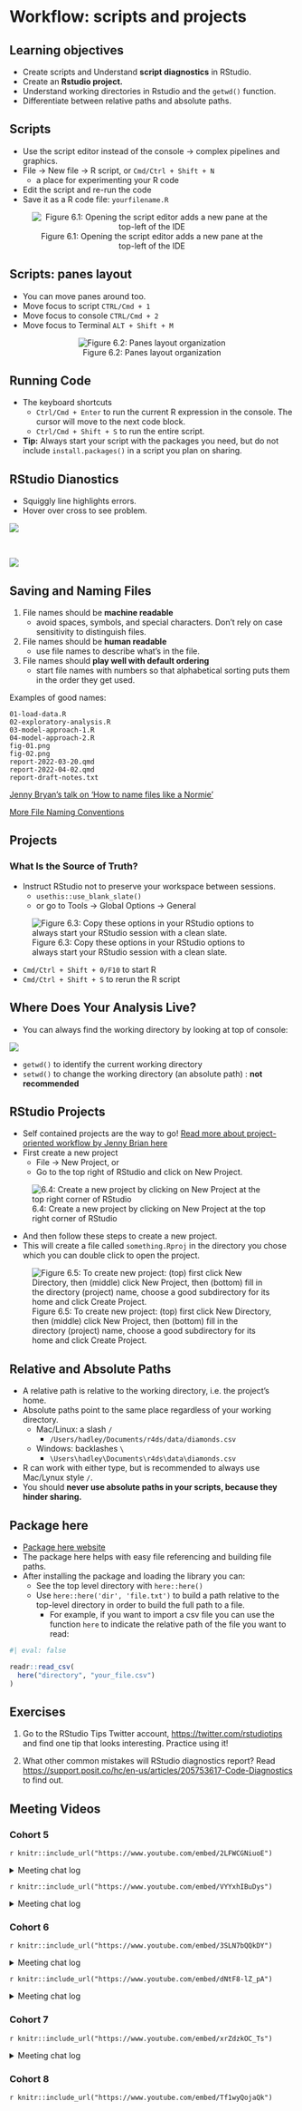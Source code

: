 # Workflow: scripts and projects

## Learning objectives

-   Create scripts and Understand **script diagnostics** in RStudio.
-   Create an **Rstudio project.**  
-   Understand working directories in Rstudio and the `getwd()` function.
-   Differentiate between relative paths and absolute paths.

## Scripts {-}

-   Use the script editor instead of the console -> complex pipelines and graphics. 
-   File -> New file -> R script, or `Cmd/Ctrl + Shift + N`
    -   a place for experimenting your R code
-   Edit the script and re-run the code
-   Save it as a R code file: `yourfilename.R`

::: {style="text-align:center;"}
![Figure 6.1: Opening the script editor adds a new pane at the top-left of the IDE](https://r4ds.hadley.nz/diagrams/rstudio/script.png)
:::

## Scripts: panes layout {-}

-   You can move panes around too. 
  -   Move focus to script `CTRL/Cmd + 1`
  -   Move focus to console `CTRL/Cmd + 2`
  -   Move focus to Terminal `ALT + Shift + M`

::: {style="text-align:center;"}
![Figure 6.2: Panes layout organization](images/6-panes_layout.png)
:::


## Running Code {-}

-   The keyboard shortcuts
    -   `Ctrl/Cmd + Enter` to run the current R expression in the console. The cursor will move to the next code block.
    -   `Ctrl/Cmd + Shift + S` to run the entire script.
-   **Tip:** Always start your script with the packages you need, but do not include `install.packages()` in a script you plan on sharing. 

## RStudio Dianostics {-}

- Squiggly line highlights errors.  
- Hover over cross to see problem.

::: {style="text-align:left;"}
![](https://r4ds.hadley.nz/screenshots/rstudio-diagnostic-tip.png)
:::

<br/>

::: {style="text-align:left;"}
![](https://r4ds.hadley.nz/screenshots/rstudio-diagnostic-warn.png)
:::

## Saving and Naming Files {-}

1.  File names should be **machine readable**
    -   avoid spaces, symbols, and special characters. Don't rely on case sensitivity to distinguish files.
2.  File names should be **human readable**
    -   use file names to describe what's in the file.
3.  File names should **play well with default ordering**
    -   start file names with numbers so that alphabetical sorting puts them in the order they get used.
    
Examples of good names: 

```         
01-load-data.R
02-exploratory-analysis.R
03-model-approach-1.R
04-model-approach-2.R
fig-01.png
fig-02.png
report-2022-03-20.qmd
report-2022-04-02.qmd
report-draft-notes.txt
```

[Jenny Bryan's talk on 'How to name files like a Normie'](https://github.com/jennybc/how-to-name-files)

[More File Naming Conventions](https://huridocs.org/resource-library/organising-a-collection-of-human-rights-information/file-naming-conventions/#:~:text=To%20ensure%20that%20files%20are,%2C%20then%20month%2C%20then%20date.)

## Projects {-}

### What Is the Source of Truth? {-}

-   Instruct RStudio not to preserve your workspace between sessions.
    -   `usethis::use_blank_slate()`
    - or go to Tools -> Global Options -> General

::: {style="text-align:left;"}
![Figure 6.3:  Copy these options in your RStudio options to always start your RStudio session with a clean slate.](https://r4ds.hadley.nz/diagrams/rstudio/clean-slate.png)
:::


-   `Cmd/Ctrl + Shift + 0/F10` to start R
-   `Cmd/Ctrl + Shift + S` to rerun the R script

## Where Does Your Analysis Live? {-}

-  You can always find the working directory by looking at top of console: 

![](https://r4ds.hadley.nz/screenshots/rstudio-wd.png)

-   `getwd()` to identify the current working directory
-   `setwd()` to change the working directory (an absolute path) : **not recommended**

## RStudio Projects {-}

- Self contained projects are the way to go! [Read more about project-oriented workflow by Jenny Brian here](https://www.tidyverse.org/blog/2017/12/workflow-vs-script/)
- First create a new project
  - File -> New Project, or
  - Go to the top right of RStudio and click on New Project.

![6.4: Create a new project by clicking on New Project at the top right corner of RStudio](images/6-Projects.png)

- And then follow these steps to create a new project. 
- This will create a file called `something.Rproj` in the directory you chose which you can double click to open the project. 

![Figure 6.5: To create new project: (top) first click New Directory, then (middle) click New Project, then (bottom) fill in the directory (project) name, choose a good subdirectory for its home and click Create Project.](https://r4ds.hadley.nz/diagrams/new-project.png)

## Relative and Absolute Paths {-}

-   A relative path is relative to the working directory, i.e. the project's home.
-   Absolute paths point to the same place regardless of your working directory.
    -   Mac/Linux: a slash `/`
        -   `/Users/hadley/Documents/r4ds/data/diamonds.csv`
    -   Windows: backlashes `\`
        -   `\Users\hadley\Documents\r4ds\data\diamonds.csv`
- R can work with either type, but is recommended to always use Mac/Lynux style `/`.  
-   You should **never use absolute paths in your scripts, because they hinder sharing.**

## Package here {-}

- [Package here website](https://here.r-lib.org/index.html)
- The package here helps with easy file referencing and building file paths. 
- After installing the package and loading the library you can: 
  - See the top level directory with `here::here()`
  - Use `here::here('dir', 'file.txt')` to build a path relative to the top-level directory in order to build the full path to a file. 
    - For example, if you want to import a csv file you can use the function `here` to indicate the relative path of the file you want to read: 
    
```r
#| eval: false

readr::read_csv(
  here("directory", "your_file.csv")
)
```
    

## Exercises {-}

1.  Go to the RStudio Tips Twitter account, <https://twitter.com/rstudiotips> and find one tip that looks interesting. Practice using it!

2.  What other common mistakes will RStudio diagnostics report? Read <https://support.posit.co/hc/en-us/articles/205753617-Code-Diagnostics> to find out.

## Meeting Videos {-}

### Cohort 5

`r knitr::include_url("https://www.youtube.com/embed/2LFWCGNiuoE")`

<details>

<summary>Meeting chat log</summary>

```         
00:40:51    Becki R. (she/her): It works both ways, I think. It's just convention to use <-.
00:45:11    Wai-Yin:    You can use <- or = for assignment. <-  is the convention in R.  -> results in ab error.
00:58:59    lucus w:    https://www.rocker-project.org/
01:01:43    Bruno A. Machado:   tks Lucus for the link 👍
01:13:48    Susie N.:   I have to head out! Thank you Ryan for the great breakdown
01:14:07    Federica Gazzelloni:    Thanks!
01:14:19    Becki R. (she/her): Thanks everyone, see you next week!
01:17:04    Bruno A. Machado:   tks team
01:17:21    Eileen Murphy:  Thank you Ryan
```

</details>

`r knitr::include_url("https://www.youtube.com/embed/VYYxhIBuDys")`

<details>

<summary>Meeting chat log</summary>

```         
00:05:55    docksbox@pm.me: Hello!
00:07:40    Becki R. (she/her): Hello!
00:07:52    Sandra Muroy:   Hi!
00:07:57    Federica Gazzelloni:    Hi!
00:09:49    Eileen: Hello!
00:15:44    Becki R. (she/her): Very cool!
00:29:31    Jon Harmon (jonthegeek):    https://CRAN.R-project.org/package=renv
00:31:35    lucus w:    Or just here::here() package, it’s my favorite
00:32:48    Ryan Metcalf:   Ah, Thank you Lucas! I think you may have solved an error I was trying to overcome!
00:32:57    Jon Harmon (jonthegeek):    here::here("my_dir", "myfile.R")
00:33:06    lucus w:    There you go, yup
00:34:37    Jon Harmon (jonthegeek):    usethis
00:34:38    lucus w:    You can use usethis
00:37:56    Jon Harmon (jonthegeek):    .Last.value
00:38:58    lucus w:    It’s a life saver especially working in databases
00:44:32    Federica Gazzelloni:    reticulate
00:45:11    Federica Gazzelloni:    https://rstudio.github.io/reticulate/articles/r_markdown.html
00:48:18    Ryan Metcalf:   @Shamsuddeen, what was that command again? Cmd + Shift + P?
00:48:40    Susan Neilson:  That’s right
00:49:43    Ryan Metcalf:   Awesome! Ive never used that before. These bookclub meetups are so helpful! Thank you everyone!
00:50:04    Federica Gazzelloni:    yep! very useful
00:50:09    Shamsuddeen Muhammad:   https://speakerdeck.com/jennybc/how-to-name-files
00:50:28    Shamsuddeen Muhammad:   Naming things
00:51:10    Jon Harmon (jonthegeek):    20210904
00:51:55    Shamsuddeen Muhammad:   Chapter 2 Project-oriented workflow : https://rstats.wtf/project-oriented-workflow.html
00:52:13    Jon Harmon (jonthegeek):    Had to google that tab: https://bookdown.org/ndphillips/YaRrr/
00:52:15    Shamsuddeen Muhammad:   What They Forgot to Teach You About R
00:55:05    Jon Harmon (jonthegeek):    https://github.com/MonkmanMH/EIKIFJB
00:55:38    Ryan Metcalf:   Transmute I think…..
00:56:27    Jon Harmon (jonthegeek):    tidyr::replace_na()
00:56:54    lucus w:    Check out janitor
01:02:32    Shamsuddeen Muhammad:   https://tidyr.tidyverse.org/reference/replace_na.html
01:02:42    Shamsuddeen Muhammad:   df %>% dplyr::mutate(x = replace_na(x, 0))
01:03:30    Jon Harmon (jonthegeek):    ""
01:04:16    Ryan Metcalf:   You’ve discovered the beauty of a programmer!!!
01:04:28    Shamsuddeen Muhammad:   Yes Yes !!!
01:05:22    Susan Neilson:  “95% of being a programmer is knowing how to Google” - my programmer friend
01:06:27    Ryan Metcalf:   I find googling the package and then reading the PDF Manual. CRAN is your friend.
01:10:38    Sandra Muroy:   thanks everyone for your input!
01:10:57    Ryan Metcalf:   Thank you Susie! Great presentation and conversation!
01:11:04    Susan Neilson:  Thanks everyone !
01:11:08    Federica Gazzelloni:    thanks
01:11:12    Becki R. (she/her): Thank you!
01:11:22    Susan Neilson:  https://bookdown.org/ndphillips/YaRrr/rdata-files.html
```

</details>

### Cohort 6

`r knitr::include_url("https://www.youtube.com/embed/3SLN7bQQkDY")`

<details>

<summary>Meeting chat log</summary>

```         
00:09:22    Matthew Efoli:  good evening
00:09:29    Matthew Efoli:  good day
00:09:35    Vrinda Kalia:   Hello!
00:09:55    Daniel Adereti: Hello!
00:10:04    Shannon:    Hello!
00:10:06    Daniel Adereti: ready when you are, Matthew
00:11:40    Adeyemi Olusola:    Good evening everyone
00:28:31    Daniel Adereti: will it be possible to sort in ascending order as well?
00:30:39    Adeyemi Olusola:    sort() should do trick
00:31:13    Adeyemi Olusola:    I have issues with my audio
00:31:39    Adeyemi Olusola:    lets try sort = ()
00:32:07    Vrinda Kalia:   I am not sure about using sort within the count function. I am only aware of using the desc argument in the sort() function
00:33:06    Daniel Adereti: it seems the sort() has its own arguments
00:33:41    Aalekhya Reddam:    Sorry everyone, I have to head out but will watch the recording. See you all next week!
00:34:33    Shannon:    not_cancelled %>%
00:34:45    Shannon:    oops sorry, didn't finish that...
00:36:00    Adeyemi Olusola:    not_cancelled%>%
00:36:05    Adeyemi Olusola:    desc()
00:37:46    Daniel Adereti: maybe we continue and figure it out next time?
00:37:53    Daniel Adereti: sorry for chopping your flow!
00:38:27    Esmeralda Cruz: maybe arrange function?
00:38:58    Esmeralda Cruz: ok
00:44:31    Daniel Adereti: thanks for that shortcut
00:50:23    Daniel Adereti: Please explain "filter(rank(desc(arr_delay)) <= 10"
00:55:38    Daniel Adereti: Thanks! noticed the same too, the descending argument does not seem to have any effect
00:56:31    Daniel Adereti: sure!
00:56:35    Daniel Adereti: thanks
00:58:00    Shannon:    oh, because we didn't have a rank column in the first example?
00:59:24    Daniel Adereti: like a rank column as part of the dataset?
01:02:11    Daniel Adereti: Thanks!
01:04:01    Shannon:    yes
01:10:42    Vrinda Kalia:   I need to leave for a meeting. Thank you so much for leading a great discussion, Matthew!
01:11:00    Shannon:    Thanks, Matthew! I liked the way you presented with both the bookdown file as well as RStudio.
01:11:09    Daniel Adereti: Thanks Matthew!
01:11:14    Maria Eleni Soilemezidi:    Thank you for the presentation! That was very helpful! :)
01:11:15    Matthew Efoli:  Thanks
01:11:37    Maria Eleni Soilemezidi:    See you next week!
01:11:50    Esmeralda Cruz: Thank you :) for your time Matthew
01:12:05    Esmeralda Cruz: yes, both are correct
```

</details>

`r knitr::include_url("https://www.youtube.com/embed/dNtF8-lZ_pA")`

<details>

<summary>Meeting chat log</summary>

```         
00:01:19    Adeyemi Olusola:    Good day everyone
00:01:32    Daniel: Hello!
00:17:42    Esmeralda Cruz: nop
00:33:45    Daniel: https://jrnold.github.io/r4ds-exercise-solutions/tibbles.html
00:44:48    Esmeralda Cruz: interesting
00:46:11    Esmeralda Cruz: ok, make sense
00:49:45    Esmeralda Cruz: ok
```

</details>

### Cohort 7

`r knitr::include_url("https://www.youtube.com/embed/xrZdzkOC_Ts")`

<details>

<summary>Meeting chat log</summary>

```         
00:36:35    Oluwafemi Oyedele:  It is CMD + Enter on Mac
00:37:22    Oluwafemi Oyedele:  CMD + Enter will run the code on Mac
00:53:06    Oluwafemi Oyedele:  https://rstats.wtf/project-oriented-workflow.html#dilemma-and-a-solution
00:53:11    Oluwafemi Oyedele:  http://127.0.0.1:12193/library/here/doc/here.html
00:53:58    Oluwafemi Oyedele:  https://www.tidyverse.org/blog/2017/12/workflow-vs-script/
```

</details>

### Cohort 8

`r knitr::include_url("https://www.youtube.com/embed/Tf1wyQojaQk")`
